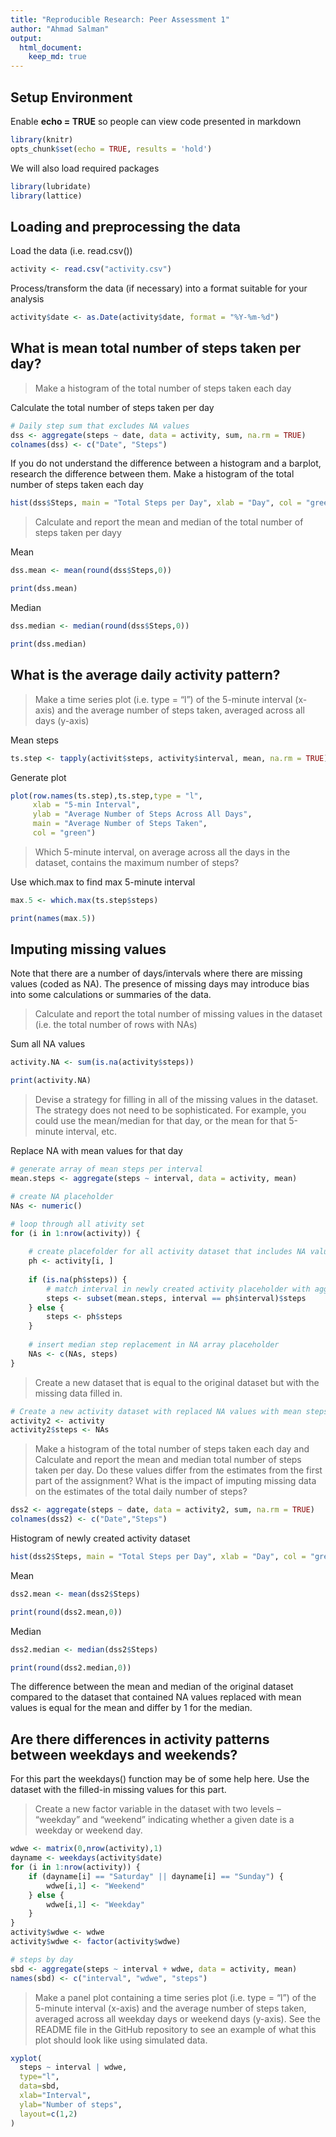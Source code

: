```yaml
---
title: "Reproducible Research: Peer Assessment 1"
author: "Ahmad Salman"
output: 
  html_document:
    keep_md: true
---
```


## Setup Environment

Enable **echo = TRUE** so people can view code presented in markdown

```r
library(knitr)
opts_chunk$set(echo = TRUE, results = 'hold')
```

We will also load required packages
```r
library(lubridate)
library(lattice)
```

## Loading and preprocessing the data

Load the data (i.e. read.csv())

```r
activity <- read.csv("activity.csv")
```

Process/transform the data (if necessary) into a format suitable for your analysis

```r
activity$date <- as.Date(activity$date, format = "%Y-%m-%d")
```

## What is mean total number of steps taken per day?

>Make a histogram of the total number of steps taken each day

Calculate the total number of steps taken per day

```r
# Daily step sum that excludes NA values
dss <- aggregate(steps ~ date, data = activity, sum, na.rm = TRUE)
colnames(dss) <- c("Date", "Steps")
```

If you do not understand the difference between a histogram and a barplot, research the difference between them. Make a histogram of the total number of steps taken each day

```r
hist(dss$Steps, main = "Total Steps per Day", xlab = "Day", col = "green")
```



>Calculate and report the mean and median of the total number of steps taken per dayy

Mean

``` r
dss.mean <- mean(round(dss$Steps,0))
```

```r
print(dss.mean)
```

Median

```r
dss.median <- median(round(dss$Steps,0))
```

```r
print(dss.median)
```

## What is the average daily activity pattern?

>Make a time series plot (i.e. type = “l”) of the 5-minute interval (x-axis) and the average number of steps taken, averaged across all days (y-axis)

Mean steps

```r
ts.step <- tapply(activit$steps, activity$interval, mean, na.rm = TRUE)
```

Generate plot

```r
plot(row.names(ts.step),ts.step,type = "l", 
     xlab = "5-min Interval",
     ylab = "Average Number of Steps Across All Days", 
     main = "Average Number of Steps Taken",
     col = "green")
```

>Which 5-minute interval, on average across all the days in the dataset, contains the maximum number of steps?

Use which.max to find max 5-minute interval

```r
max.5 <- which.max(ts.step$steps)
```

```r
print(names(max.5))
```

## Imputing missing values

Note that there are a number of days/intervals where there are missing values (coded as NA). The presence of missing days may introduce bias into some calculations or summaries of the data.

>Calculate and report the total number of missing values in the dataset (i.e. the total number of rows with NAs)

Sum all NA values

```r
activity.NA <- sum(is.na(activity$steps))
```

```r
print(activity.NA)
```

>Devise a strategy for filling in all of the missing values in the dataset. The strategy does not need to be sophisticated. For example, you could use the mean/median for that day, or the mean for that 5-minute interval, etc.

Replace NA with mean values for that day

```r
# generate array of mean steps per interval
mean.steps <- aggregate(steps ~ interval, data = activity, mean)

# create NA placeholder
NAs <- numeric()

# loop through all ativity set
for (i in 1:nrow(activity)) {
  
    # create placefolder for all activity dataset that includes NA values
    ph <- activity[i, ]
    
    if (is.na(ph$steps)) {
        # match interval in newly created activity placeholder with aggreagated median array and replace
        steps <- subset(mean.steps, interval == ph$interval)$steps
    } else {
        steps <- ph$steps
    }
    
    # insert median step replacement in NA array placeholder
    NAs <- c(NAs, steps)
}

```


>Create a new dataset that is equal to the original dataset but with the missing data filled in.

```r
# Create a new activity dataset with replaced NA values with mean steps for each interval
activity2 <- activity
activity2$steps <- NAs
```

>Make a histogram of the total number of steps taken each day and Calculate and report the mean and median total number of steps taken per day. Do these values differ from the estimates from the first part of the assignment? What is the impact of imputing missing data on the estimates of the total daily number of steps?

```r
dss2 <- aggregate(steps ~ date, data = activity2, sum, na.rm = TRUE)
colnames(dss2) <- c("Date","Steps")
```

Histogram of newly created activity dataset

```r
hist(dss2$Steps, main = "Total Steps per Day", xlab = "Day", col = "green")
```

Mean

``` r
dss2.mean <- mean(dss2$Steps)
```

```r
print(round(dss2.mean,0))
```

Median

```r
dss2.median <- median(dss2$Steps)
```

```r
print(round(dss2.median,0))
```

The difference between the mean and median of the original 
dataset compared to the dataset that contained NA values 
replaced with mean values is equal for the mean and differ 
by 1 for the median.

## Are there differences in activity patterns between weekdays and weekends?

For this part the weekdays() function may be of some help here. Use the dataset with the filled-in missing values for this part.

>Create a new factor variable in the dataset with two levels – “weekday” and “weekend” indicating whether a given date is a weekday or weekend day.

```r
wdwe <- matrix(0,nrow(activity),1)
dayname <- weekdays(activity$date)
for (i in 1:nrow(activity)) {
    if (dayname[i] == "Saturday" || dayname[i] == "Sunday") {
        wdwe[i,1] <- "Weekend"
    } else {
        wdwe[i,1] <- "Weekday"
    }
}
activity$wdwe <- wdwe
activity$wdwe <- factor(activity$wdwe)

# steps by day
sbd <- aggregate(steps ~ interval + wdwe, data = activity, mean)
names(sbd) <- c("interval", "wdwe", "steps")
```


>Make a panel plot containing a time series plot (i.e. type = "l") of the 5-minute interval (x-axis) and the average number of steps taken, averaged across all weekday days or weekend days (y-axis). See the README file in the GitHub repository to see an example of what this plot should look like using simulated data.

```r
xyplot(
  steps ~ interval | wdwe,
  type="l",
  data=sbd,
  xlab="Interval",
  ylab="Number of steps",
  layout=c(1,2)
)
```
